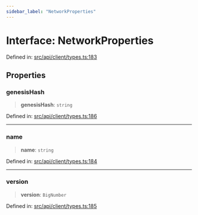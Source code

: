 ```yaml
---
sidebar_label: "NetworkProperties"
---
```


# Interface: NetworkProperties

Defined in: [src/api/client/types.ts:183](https://github.com/PolymeshAssociation/polymesh-sdk/blob/bee6a2fe7a8ce5db42a6982e793782182cde2153/src/api/client/types.ts#L183)

## Properties

### genesisHash

> **genesisHash**: `string`

Defined in: [src/api/client/types.ts:186](https://github.com/PolymeshAssociation/polymesh-sdk/blob/bee6a2fe7a8ce5db42a6982e793782182cde2153/src/api/client/types.ts#L186)

***

### name

> **name**: `string`

Defined in: [src/api/client/types.ts:184](https://github.com/PolymeshAssociation/polymesh-sdk/blob/bee6a2fe7a8ce5db42a6982e793782182cde2153/src/api/client/types.ts#L184)

***

### version

> **version**: `BigNumber`

Defined in: [src/api/client/types.ts:185](https://github.com/PolymeshAssociation/polymesh-sdk/blob/bee6a2fe7a8ce5db42a6982e793782182cde2153/src/api/client/types.ts#L185)
